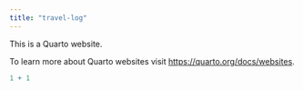 ```yaml
---
title: "travel-log"
---
```


This is a Quarto website.

To learn more about Quarto websites visit <https://quarto.org/docs/websites>.

```r
1 + 1
```
